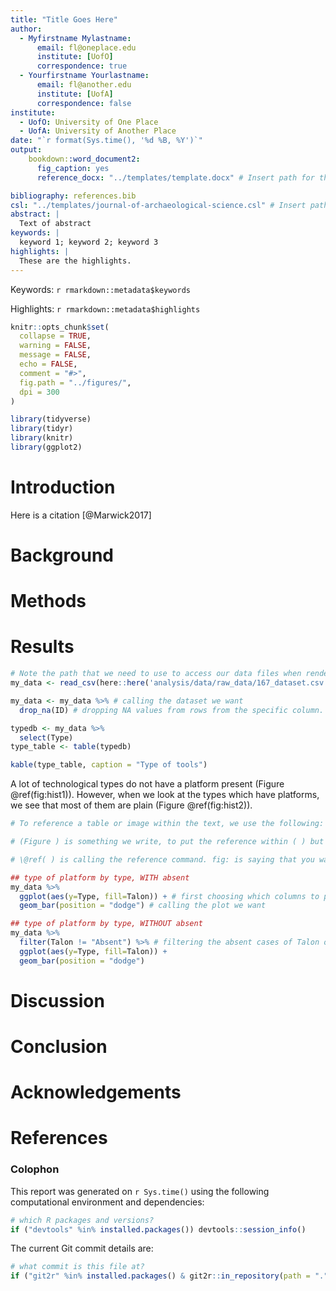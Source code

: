```yaml
---
title: "Title Goes Here"
author:
  - Myfirstname Mylastname:
      email: fl@oneplace.edu
      institute: [UofO]
      correspondence: true
  - Yourfirstname Yourlastname:
      email: fl@another.edu
      institute: [UofA]
      correspondence: false
institute:
  - UofO: University of One Place
  - UofA: University of Another Place
date: "`r format(Sys.time(), '%d %B, %Y')`"
output: 
    bookdown::word_document2:
      fig_caption: yes
      reference_docx: "../templates/template.docx" # Insert path for the DOCX file

bibliography: references.bib
csl: "../templates/journal-of-archaeological-science.csl" # Insert path for the bib-style
abstract: |
  Text of abstract
keywords: |
  keyword 1; keyword 2; keyword 3
highlights: |
  These are the highlights. 
---
```


<!-- This is the format for text comments that will be ignored during renderings. Do not put R code in these comments because it will not be ignored. -->

<!-- With the following code you can access and display values from the yml header above. -->

Keywords: `r rmarkdown::metadata$keywords`

Highlights: `r rmarkdown::metadata$highlights`

<!-- The following code chunk defines some general settings how code chunks should behave. -->

```r
knitr::opts_chunk$set(
  collapse = TRUE,
  warning = FALSE,
  message = FALSE,
  echo = FALSE,
  comment = "#>",
  fig.path = "../figures/",
  dpi = 300
)
```

<!-- The actual document text starts here: -->

```r

library(tidyverse)
library(tidyr)
library(knitr)
library(ggplot2)

```


# Introduction

Here is a citation [@Marwick2017]

# Background

# Methods

# Results

<!-- Here's some example analysis code: -->

```r

# Note the path that we need to use to access our data files when rendering this document
my_data <- read_csv(here::here('analysis/data/raw_data/167_dataset.csv'))

my_data <- my_data %>% # calling the dataset we want
  drop_na(ID) # dropping NA values from rows from the specific column. 

```

```r

typedb <- my_data %>% 
  select(Type)
type_table <- table(typedb)

kable(type_table, caption = "Type of tools")

```


A lot of technological types do not have a platform present (Figure \@ref(fig:hist1)). However, when we look at the types which have platforms, we see that most of them are plain (Figure \@ref(fig:hist2)).


```r

# To reference a table or image within the text, we use the following: (Figure \@ref(fig:hist1))

# (Figure ) is something we write, to put the reference within ( ) but we can change the word to anything we like: ex: (Image \@ref(fig:hist1)).

# \@ref( ) is calling the reference command. fig: is saying that you want to call the figure within the chunk. And :hist1 is calling the chunk you want.

```



```r

## type of platform by type, WITH absent
my_data %>% 
  ggplot(aes(y=Type, fill=Talon)) + # first choosing which columns to plot and full (y/x is always count)
  geom_bar(position = "dodge") # calling the plot we want

```

```r

## type of platform by type, WITHOUT absent
my_data %>% 
  filter(Talon != "Absent") %>% # filtering the absent cases of Talon out
  ggplot(aes(y=Type, fill=Talon)) +
  geom_bar(position = "dodge")

```


# Discussion

# Conclusion

# Acknowledgements

<!-- The following line inserts a page break  -->

\newpage

# References 

<!-- The following line ensures the references appear here for the MS Word or HTML output files, rather than right at the end of the document (this will not work for PDF files):  -->

<div id="refs"></div>

\newpage

### Colophon

This report was generated on `r Sys.time()` using the following computational environment and dependencies: 

```r
# which R packages and versions?
if ("devtools" %in% installed.packages()) devtools::session_info()
```

The current Git commit details are:

```r
# what commit is this file at? 
if ("git2r" %in% installed.packages() & git2r::in_repository(path = ".")) git2r::repository(here::here())  
```
